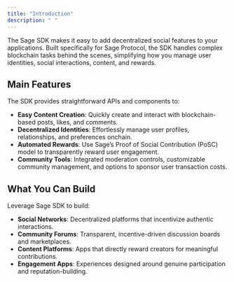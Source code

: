 ```yaml
---
title: "Introduction"
description: " "
---
```


The Sage SDK makes it easy to add decentralized social features to your applications. Built specifically for Sage Protocol, the SDK handles complex blockchain tasks behind the scenes, simplifying how you manage user identities, social interactions, content, and rewards.

## Main Features

The SDK provides straightforward APIs and components to:

- **Easy Content Creation**: Quickly create and interact with blockchain-based posts, likes, and comments.
- **Decentralized Identities**: Effortlessly manage user profiles, relationships, and preferences onchain.
- **Automated Rewards**: Use Sage’s Proof of Social Contribution (PoSC) model to transparently reward user engagement.
- **Community Tools**: Integrated moderation controls, customizable community management, and options to sponsor user transaction costs.

## What You Can Build

Leverage Sage SDK to build:

- **Social Networks**: Decentralized platforms that incentivize authentic interactions.
- **Community Forums**: Transparent, incentive-driven discussion boards and marketplaces.
- **Content Platforms**: Apps that directly reward creators for meaningful contributions.
- **Engagement Apps**: Experiences designed around genuine participation and reputation-building.
